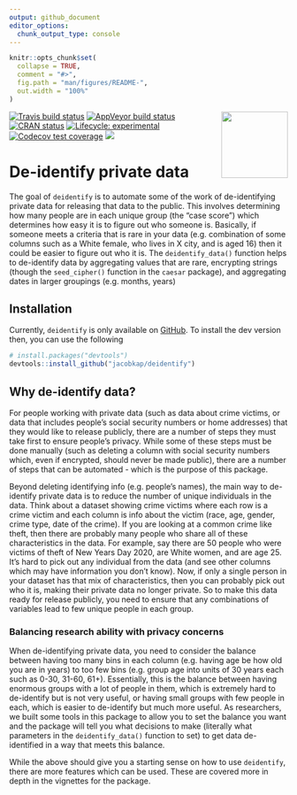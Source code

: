 ```yaml
---
output: github_document
editor_options: 
  chunk_output_type: console
---
```


<!-- README.md is generated from README.Rmd. Please edit that file -->

```r
knitr::opts_chunk$set(
  collapse = TRUE,
  comment = "#>",
  fig.path = "man/figures/README-",
  out.width = "100%"
)
```


<!-- badges: start -->
<img src="man/figures/deidentify_badge.png" align="right"  width = "120"/>

[![Travis build status](https://travis-ci.org/jacobkap/deidentify.svg?branch=master)](https://travis-ci.org/jacobkap/deidentify)
[![AppVeyor build status](https://ci.appveyor.com/api/projects/status/github/jacobkap/deidentify?branch=master&svg=true)](https://ci.appveyor.com/project/jacobkap/deidentify)
[![CRAN status](https://www.r-pkg.org/badges/version/deidentify)](https://CRAN.R-project.org/package=deidentify)
[![Lifecycle: experimental](https://img.shields.io/badge/lifecycle-experimental-orange.svg)](https://www.tidyverse.org/lifecycle/#experimental)
[![Codecov test coverage](https://codecov.io/gh/jacobkap/deidentify/branch/master/graph/badge.svg)](https://codecov.io/gh/jacobkap/deidentify?branch=master)
[![](http://cranlogs.r-pkg.org/badges/grand-total/deidentify?color=blue)](https://cran.r-project.org/package=deidentify)
<!-- badges: end -->

# De-identify private data

The goal of `deidentify` is to automate some of the work of de-identifying private data for releasing that data to the public. This involves determining how many people are in each unique group (the "case score") which determines how easy it is to figure out who someone is. Basically, if someone meets a criteria that is rare in your data (e.g. combination of some columns such as a White female, who lives in X city, and is aged 16) then it could be easier to figure out who it is. The `deidentify_data()` function helps to de-identify data by aggregating values that are rare, encrypting strings (though the `seed_cipher()` function in the `caesar` package), and aggregating dates in larger groupings (e.g. months, years)

## Installation


Currently, `deidentify` is only available on [GitHub](https://github.com/). To install the dev version then, you can use the following

``` r
# install.packages("devtools")
devtools::install_github("jacobkap/deidentify")
```

## Why de-identify data?

For people working with private data (such as data about crime victims, or data that includes people's social security numbers or home addresses) that they would like to release publicly, there are a number of steps they must take first to ensure people's privacy. While some of these steps must be done manually (such as deleting a column with social security numbers which, even if encrypted, should never be made public), there are a number of steps that can be automated - which is the purpose of this package. 

Beyond deleting identifying info (e.g. people's names), the main way to de-identify private data is to reduce the number of unique individuals in the data. Think about a dataset showing crime victims where each row is a crime victim and each column is info about the victim (race, age, gender, crime type, date of the crime). If you are looking at a common crime like theft, then there are probably many people who share all of these characteristics in the data. For example, say there are 50 people who were victims of theft of New Years Day 2020, are White women, and are age 25. It's hard to pick out any individual from the data (and see other columns which may have information you don't know). Now, if only a single person in your dataset has that mix of characteristics, then you can probably pick out who it is, making their private data no longer private. So to make this data ready for release publicly, you need to ensure that any combinations of variables lead to few unique people in each group. 

### Balancing research ability with privacy concerns

When de-identifying private data, you need to consider the balance between having too many bins in each column (e.g. having age be how old you are in years) to too few bins (e.g. group age into units of 30 years each such as 0-30, 31-60, 61+). Essentially, this is the balance between having enormous groups with a lot of people in them, which is extremely hard to de-identify but is not very useful, or having small groups with few people in each, which is easier to de-identify but much more useful. As researchers, we built some tools in this package to allow you to set the balance you want and the package will tell you what decisions to make (literally what parameters in the `deidentify_data()` function to set) to get data de-identified in a way that meets this balance.




While the above should give you a starting sense on how to use `deidentify`, there are more features which can be used. These are covered more in depth in the vignettes for the package. 
